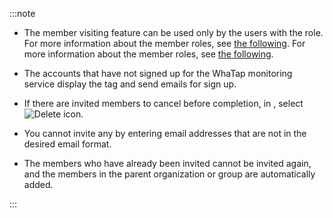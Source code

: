 :::note

- The member visiting feature can be used only by the users with the <Cmdname sid="member_management" className="b600" /> role. For more information about the member roles, see [the following](project-structure#project-auth). For more information about the member roles, see [the following](../project/project-structure#project-auth).

- The accounts that have not signed up for the WhaTap monitoring service display the <code><Cmdname sid="new_account" /></code> tag and send emails for sign up.

- If there are invited members to cancel before completion, in <Cmdname sid="member_invite_list" className="uitext" replace="({length})" />, select ![Delete icon](/img/ico-trash-red.svg).

- You cannot invite any by entering email addresses that are not in the desired email format.

- The members who have already been invited cannot be invited again, and the members in the parent organization or group are automatically added.

:::
